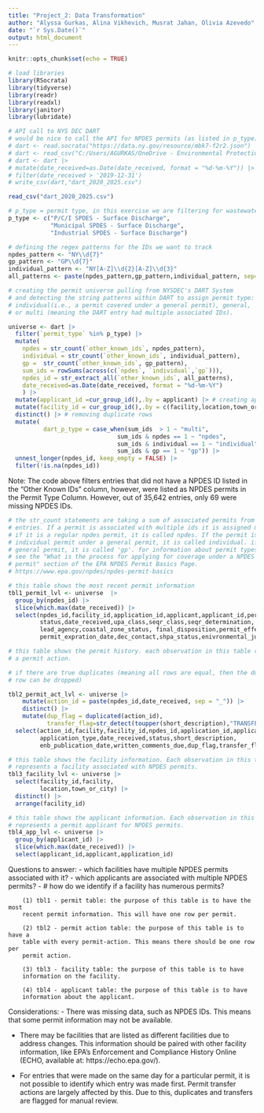 ```yaml
---
title: "Project_2: Data Transformation"
author: "Alyssa Gurkas, Alina Vikhevich, Musrat Jahan, Olivia Azevedo"
date: "`r Sys.Date()`"
output: html_document
---
```


```r
knitr::opts_chunk$set(echo = TRUE)
```

```r
# load libraries
library(RSocrata)
library(tidyverse)
library(readr)
library(readxl)
library(janitor)
library(lubridate)
```

```r
# API call to NYS DEC DART
# would be nice to call the API for NPDES permits (as listed in p_type)
# dart <- read.socrata("https://data.ny.gov/resource/mbk7-f2r2.json")
# dart <- read_csv("C:/Users/AGURKAS/OneDrive - Environmental Protection Agency (EPA)/Profile/Downloads/dart_3.7.2025.csv")
# dart <- dart |> 
# mutate(date_received=as.Date(date_received, format = "%d-%m-%Y")) |> 
# filter(date_received > '2019-12-31')
# write_csv(dart,"dart_2020_2025.csv")

read_csv("dart_2020_2025.csv")

```

```r
# p_type = permit type, in this exercise we are filtering for wastewater permits
p_type <- c("P/C/I SPDES - Surface Discharge",
            "Municipal SPDES - Surface Discharge",
            "Industrial SPDES - Surface Discharge")

# defining the regex patterns for the IDs we want to track
npdes_pattern <- "NY\\d{7}"
gp_pattern <- "GP\\d{7}"
individual_pattern <- "NY[A-Z]\\d{2}[A-Z]\\d{3}"
all_patterns <- paste(npdes_pattern,gp_pattern,individual_pattern, sep="|")
```

```r
# creating the permit universe pulling from NYSDEC's DART System 
# and detecting the string patterns within DART to assign permit type: npdes, 
# individual(i.e., a permit covered under a general permit), general, 
# or multi (meaning the DART entry had multiple associated IDs).

universe <- dart |>  
  filter(`permit_type` %in% p_type) |>  
  mutate(
    npdes = str_count(`other_known_ids`, npdes_pattern),
    individual = str_count(`other_known_ids`, individual_pattern),
    gp =  str_count(`other_known_ids`, gp_pattern),
    sum_ids = rowSums(across(c(`npdes`, `individual`,`gp`))),
    npdes_id = str_extract_all(`other_known_ids`, all_patterns),
    date_received=as.Date(date_received, format = "%d-%m-%Y")
    ) |> 
  mutate(applicant_id =cur_group_id(),.by = applicant) |> # creating applicant id
  mutate(facility_id = cur_group_id(),.by = c(facility,location,town_or_city)) |> # creating facility id
  distinct() |> # removing duplicate rows 
  mutate(
          dart_p_type = case_when(sum_ids  > 1 ~ "multi",
                               sum_ids & npdes == 1 ~ "npdes",
                               sum_ids & individual == 1 ~ "individual",
                               sum_ids & gp == 1 ~ "gp")) |>  
  unnest_longer(npdes_id, keep_empty = FALSE) |> 
  filter(!is.na(npdes_id))

```
Note: The code above filters entries that did not have a NPDES ID listed in the 
"Other Known IDs" column, however, were listed as NPDES permits in the Permit 
Type Column. However, out of 35,642 entries, only 69 were missing NPDES IDs. 

```r
# the str_count statements are taking a sum of associated permits from DART data 
# entries. If a permit is associated with multiple ids it is assigned multi, 
# if it is a regular npdes permit, it is called npdes. If the permit is an 
# individual permit under a general permit, it is called individual. if it is a 
# general permit, it is called 'gp'. for information about permit types please 
# see the "What is the process for applying for coverage under a NPDES general 
# permit" section of the EPA NPDES Permit Basics Page.
# https://www.epa.gov/npdes/npdes-permit-basics
```



```r
# this table shows the most recent permit information
tbl1_permit_lvl <- universe  |> 
  group_by(npdes_id) |> 
  slice(which.max(date_received)) |>
  select(npdes_id,facility_id,application_id,applicant,applicant_id,permit_type,
         status,date_received,upa_class,seqr_class,seqr_determination,
         lead_agency,coastal_zone_status, final_disposition,permit_effective_date,
         permit_expration_date,dec_contact,shpa_status,enivronmental_justice)
```

```r
# this table shows the permit history. each observation in this table represents
# a permit action.

# if there are true duplicates (meaning all rows are equal, then the duplicate
# row can be dropped)

tbl2_permit_act_lvl <- universe |> 
    mutate(action_id = paste(npdes_id,date_received, sep = "_")) |> 
    distinct() |> 
    mutate(dup_flag = duplicated(action_id),
           transfer_flag=str_detect(toupper(short_description),"TRANSFER")) |> 
  select(action_id,facility,facility_id,npdes_id,application_id,applicant,
         application_type,date_received,status,short_description,
         enb_publication_date,written_comments_due,dup_flag,transfer_flag)
```

```r
# this table shows the facility information. Each observation in this table
# represents a facility associated with NPDES permits.
tbl3_facility_lvl <- universe |> 
  select(facility_id,facility,
         location,town_or_city) |> 
  distinct() |> 
  arrange(facility_id)
```

```r
# this table shows the applicant information. Each observation in this table
# represents a permit applicant for NPDES permits.
tbl4_app_lvl <- universe |> 
  group_by(applicant_id) |> 
  slice(which.max(date_received)) |>
  select(applicant_id,applicant,application_id)
```

Questions to answer:
- which facilities have multiple NPDES permits associated with it?
- which applicants are associated with multiple NPDES permits?
- # how do we identify if a facility has numerous permits?

        (1) tbl1 - permit table: the purpose of this table is to have the most
        recent permit information. This will have one row per permit.
        
        (2) tbl2 - permit action table: the purpose of this table is to have a 
        table with every permit-action. This means there should be one row per
        permit action. 
        
        (3) tbl3 - facility table: the purpose of this table is to have 
        information on the facility. 
        
        (4) tbl4 - applicant table: the purpose of this table is to have 
        information about the applicant.  

Considerations:
- There was missing data, such as NPDES IDs. This means that some permit 
information may not be available. 

- There may be facilities that are listed as different facilities due to address
changes. This information should be paired with other facility information, like
EPA's Enforcement and Compliance History Online 
(ECHO, available at: https://echo.epa.gov/).

- For entries that were made on the same day for a particular permit, it is not 
possible to identify which entry was made first. Permit transfer actions are 
largely affected by this. Due to this, duplicates and transfers are flagged for 
manual review. 



